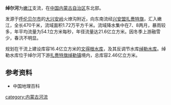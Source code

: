 '''绰尔河'''为[[嫩江|嫩江]]支流，在[[中国|中国]][[内蒙古自治区|内蒙古自治区]]东北部。

发源于[[呼伦贝尔市|呼伦贝尔市]]的[[大兴安岭|大兴安岭]]火燎沟附近，向东南流经[[兴安盟|兴安盟]][[扎赉特旗|扎赉特旗]]，汇入嫩江，全长470千米，流域面积1.72万平方千米。流域降水集中在7、8两月，暴雨较多，年平均流量为54.1立方米每秒，年径流量达21.6亿立方米。因冬季上游融雪少，春汛不明显。

规划在干流上建设库容16.4亿立方米的[[文得根水库|文得根水库]]，及其反调节水库[[绰勒水库|绰勒水库]]。绰勒水库位于绰尔河下游[[扎赉特旗|扎赉特旗]][[绰勒镇|绰勒镇]]境内，总库容2.46亿立方米。
==参考资料==
* 中国地理百科

[[category:内蒙古河流|category:内蒙古河流]]